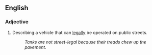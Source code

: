 ==English==
===Adjective===
{{en-adj|-}}

#Describing a vehicle that can [[legally]] be operated on public streets.
#:''Tanks are not street-legal because their treads chew up the pavement.''